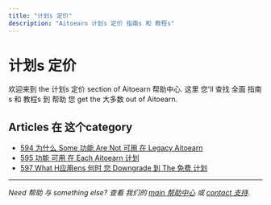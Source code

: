 ```yaml
---
title: "计划s 定价"
description: "Aitoearn 计划s 定价 指南s 和 教程s"
---
```


# 计划s 定价

欢迎来到 the 计划s 定价 section of Aitoearn 帮助中心. 这里 您'll 查找 全面 指南s 和 教程s 到 帮助 您 get the 大多数 out of Aitoearn.

## Articles 在 这个category

- [594 为什么 Some 功能 Are Not 可用 在 Legacy Aitoearn](594-为什么-some-功能-are-not-可用-在-legacy-aitoearn)
- [595 功能 可用 在 Each Aitoearn 计划](595-功能-可用-在-each-aitoearn-计划)
- [597 What H应用ens 何时 您 Downgrade 到 The 免费 计划](597-what-h应用ens-何时-您-downgrade-到-the-免费-计划)

---

*Need 帮助 与 something else? 查看 我们的 [main 帮助中心](/en/帮助-中心) 或 [contact 支持](mailto:hello@aitoearn.com).*
